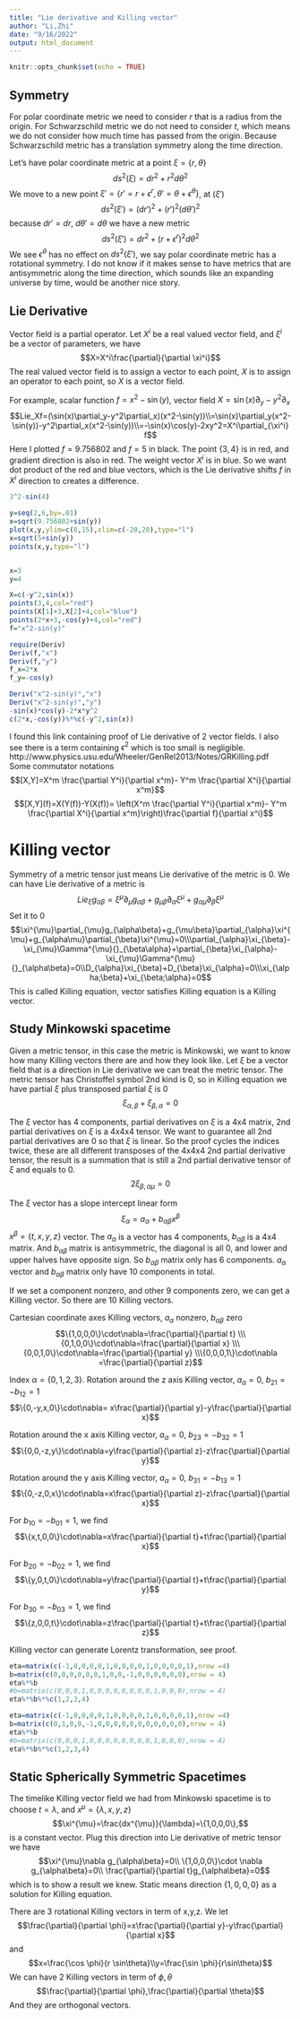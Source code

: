 ---
title: "Lie derivative and Killing vector"
author: "Li,Zhi"
date: "9/16/2022"
output: html_document
---

```{r setup, include=FALSE}
knitr::opts_chunk$set(echo = TRUE)
```

## Symmetry

For polar coordinate metric we need to consider $r$ that is a radius from the origin. For Schwarzschild metric we do not need to consider $t$, which means we do not consider how much time has passed from the origin. Because Schwarzschild metric has a translation symmetry along the time direction.   

Let's have polar coordinate metric at a point $\xi=\{r,\theta\}$ $$ds^2(\xi)=dr^2+r^2d\theta^2$$ We move to a new point $\xi'=\{r'=r+\epsilon^r,\theta' =\theta+\epsilon^{\theta}\}$, at $(\xi')$ $$ds^2(\xi')=(dr')^2+(r')^2(d\theta')^2$$ because $dr'=dr$, $d\theta'=d\theta$ we have a new metric $$ds^2(\xi')=dr^2+(r+\epsilon^r)^2d\theta^2$$ We see $\epsilon^{\theta}$ has no effect on $ds^2(\xi')$, we say polar coordinate metric has a rotational symmetry. I do not know if it makes sense to have metrics that are antisymmetric along the time direction, which sounds like an expanding universe by time, would be another nice story.


## Lie Derivative

Vector field is a partial operator. Let $X^i$ be a real valued vector field, and $\xi^i$ be a vector of parameters, we have $$X=X^i\frac{\partial}{\partial \xi^i}$$ The real valued vector field is to assign a vector to each point, $X$ is to assign an operator to each point, so $X$ is a vector field.

For example, scalar function $f=x^2-\sin(y)$, vector field $X=\sin(x)\partial_y-y^2\partial_x$ $$Lie_Xf=(\sin(x)\partial_y-y^2\partial_x)(x^2-\sin(y))\\=\sin(x)\partial_y(x^2-\sin(y))-y^2\partial_x(x^2-\sin(y))\\=-\sin(x)\cos(y)-2xy^2=X^i\partial_{\xi^i} f$$ Here I plotted $f=9.756802$ and $f=5$ in black. The point $\{3,4\}$ is in red, and gradient direction is also in red. The weight vector $X^i$ is in blue. So we want dot product of the red and blue vectors, which is the Lie derivative shifts $f$ in $X^i$ direction to creates a difference.
```{r code1}
3^2-sin(4)

y=seq(2,6,by=.01)
x=sqrt(9.756802+sin(y))
plot(x,y,ylim=c(0,15),xlim=c(-20,20),type="l")
x=sqrt(5+sin(y))
points(x,y,type="l")


x=3
y=4

X=c(-y^2,sin(x))
points(3,4,col="red")
points(X[1]+3,X[2]+4,col="blue")
points(2*x+3,-cos(y)+4,col="red")
f="x^2-sin(y)"

require(Deriv)
Deriv(f,"x")
Deriv(f,"y")
f_x=2*x
f_y=-cos(y)

Deriv("x^2-sin(y)","x")
Deriv("x^2-sin(y)","y")
-sin(x)*cos(y)-2*x*y^2
c(2*x,-cos(y))%*%c(-y^2,sin(x))
```

I found this link containing proof of Lie derivative of 2 vector fields. I also see there is a term containing $\epsilon^2$ which is too small is negligible. 
http://www.physics.usu.edu/Wheeler/GenRel2013/Notes/GRKilling.pdf
Some commutator notations $$[X,Y]=X^m \frac{\partial Y^i}{\partial x^m}- Y^m \frac{\partial X^i}{\partial x^m}$$ $$[X,Y](f)=X(Y(f))-Y(X(f))= \left(X^m \frac{\partial Y^i}{\partial x^m}- Y^m \frac{\partial X^i}{\partial x^m}\right)\frac{\partial f}{\partial x^i}$$

# Killing vector

Symmetry of a metric tensor just means Lie derivative of the metric is 0. We can have Lie derivative of a metric is $$Lie_{\xi}g_{\alpha\beta}=\xi^{\mu}\partial_{\mu}g_{\alpha\beta}+g_{\mu\beta}\partial_{\alpha}\xi^{\mu}+g_{\alpha\mu}\partial_{\beta}\xi^{\mu}$$
Set it to 0 $$\xi^{\mu}\partial_{\mu}g_{\alpha\beta}+g_{\mu\beta}\partial_{\alpha}\xi^{\mu}+g_{\alpha\mu}\partial_{\beta}\xi^{\mu}=0\\\partial_{\alpha}\xi_{\beta}-\xi_{\mu}\Gamma^{\mu}{}_{\beta\alpha}+\partial_{\beta}\xi_{\alpha}-\xi_{\mu}\Gamma^{\mu}{}_{\alpha\beta}=0\\D_{\alpha}\xi_{\beta}+D_{\beta}\xi_{\alpha}=0\\\xi_{\alpha;\beta}+\xi_{\beta;\alpha}=0$$
This is called Killing equation, vector satisfies Killing equation is a Killing vector.

## Study Minkowski spacetime

Given a metric tensor, in this case the metric is Minkowski, we want to know how many Killing vectors there are and how they look like. Let $\xi$ be a vector field that is a direction in Lie derivative we can treat the metric tensor. The metric tensor has Christoffel symbol 2nd kind is 0, so in Killing equation we have partial $\xi$ plus transposed partial $\xi$ is 0 $$\xi_{\alpha,\beta}+\xi_{\beta,\alpha}=0$$ 

The $\xi$ vector has 4 components, partial derivatives on $\xi$ is a 4x4 matrix, 2nd partial derivatives on $\xi$ is a 4x4x4 tensor. We want to guarantee all 2nd partial derivatives are 0 so that $\xi$ is linear. So the proof  cycles the indices twice, these are all different transposes of the 4x4x4 2nd partial derivative tensor, the result is a summation that is still a 2nd partial derivative tensor of $\xi$ and equals to 0. $$2\xi_{\beta,\alpha\mu}=0$$

The $\xi$ vector has a slope intercept linear form $$\xi_{\alpha}=a_{\alpha}+b_{\alpha\beta}x^{\beta}$$ $x^{\beta}=\{t,x,y,z\}$ vector. The $a_{\alpha}$ is a vector has 4 components, $b_{\alpha\beta}$ is a 4x4 matrix. And $b_{\alpha\beta}$ matrix is antisymmetric, the diagonal is all 0, and lower and upper halves have opposite sign. So $b_{\alpha\beta}$ matrix only has 6 components. $a_{\alpha}$ vector and $b_{\alpha\beta}$ matrix only have 10 components in total.

If we set a component nonzero, and other 9 components zero, we can get a Killing vector. So there are 10 Killing vectors.

Cartesian coordinate axes Killing vectors, $a_{\alpha}$ nonzero, $b_{\alpha\beta}$ zero $$\{1,0,0,0\}\cdot\nabla=\frac{\partial}{\partial t} \\\{0,1,0,0\}\cdot\nabla=\frac{\partial}{\partial x} \\\{0,0,1,0\}\cdot\nabla=\frac{\partial}{\partial y} \\\{0,0,0,1\}\cdot\nabla =\frac{\partial}{\partial z}$$


Index $\alpha=\{0,1,2,3\}$. Rotation around the z axis Killing vector, $a_{\alpha}=0$, $b_{21}=-b_{12}=1$ $$\{0,-y,x,0\}\cdot\nabla= x\frac{\partial}{\partial y}-y\frac{\partial}{\partial x}$$

Rotation around the x axis Killing vector, $a_{\alpha}=0$, $b_{23}=-b_{32}=1$ $$\{0,0,-z,y\}\cdot\nabla=y\frac{\partial}{\partial z}-z\frac{\partial}{\partial y}$$

Rotation around the y axis Killing vector, $a_{\alpha}=0$, $b_{31}=-b_{13}=1$ $$\{0,-z,0,x\}\cdot\nabla=x\frac{\partial}{\partial z}-z\frac{\partial}{\partial x}$$

For $b_{10} = -b_{01} = 1$, we find$$\{x,t,0,0\}\cdot\nabla=x\frac{\partial}{\partial t}+t\frac{\partial}{\partial x}$$

For $b_{20} = -b_{02} = 1$, we find$$\{y,0,t,0\}\cdot\nabla=y\frac{\partial}{\partial t}+t\frac{\partial}{\partial y}$$

For $b_{30} = -b_{03} = 1$, we find$$\{z,0,0,t\}\cdot\nabla=z\frac{\partial}{\partial t}+t\frac{\partial}{\partial z}$$



Killing vector can generate Lorentz transformation, see proof.



```{r code9}
eta=matrix(c(-1,0,0,0,0,1,0,0,0,0,1,0,0,0,0,1),nrow =4)
b=matrix(c(0,0,0,0,0,0,1,0,0,-1,0,0,0,0,0,0),nrow = 4)
eta%*%b
#b=matrix(c(0,0,0,1,0,0,0,0,0,0,0,0,1,0,0,0),nrow = 4)
eta%*%b%*%c(1,2,3,4)

eta=matrix(c(-1,0,0,0,0,1,0,0,0,0,1,0,0,0,0,1),nrow =4)
b=matrix(c(0,1,0,0,-1,0,0,0,0,0,0,0,0,0,0,0),nrow = 4)
eta%*%b
#b=matrix(c(0,0,0,1,0,0,0,0,0,0,0,0,1,0,0,0),nrow = 4)
eta%*%b%*%c(1,2,3,4)
```

## Static Spherically Symmetric Spacetimes

The timelike Killing vector field we had from Minkowski spacetime is to choose $t=\lambda$, and $x^{\mu}=\{\lambda,x,y, z\}$ $$\xi^{\mu}=\frac{dx^{\mu}}{\lambda}=\{1,0,0,0\},$$ is a constant vector. Plug this direction into Lie derivative of metric tensor we have $$\xi^{\mu}\nabla g_{\alpha\beta}=0\\ \{1,0,0,0\}\cdot \nabla g_{\alpha\beta}=0\\ \frac{\partial}{\partial t}g_{\alpha\beta}=0$$ which is to show a result we knew. Static means direction $\{1,0,0,0\}$ as a solution for Killing equation.

There are 3 rotational Killing vectors in term of x,y,z. We let $$\frac{\partial}{\partial \phi}=x\frac{\partial}{\partial y}-y\frac{\partial}{\partial x}$$ and $$x=\frac{\cos \phi}{r \sin\theta}\\y=\frac{\sin \phi}{r\sin\theta}$$ We can have 2 Killing vectors in term of $\phi,\theta$ $$\frac{\partial}{\partial \phi},\frac{\partial}{\partial \theta}$$And they are orthogonal vectors.





